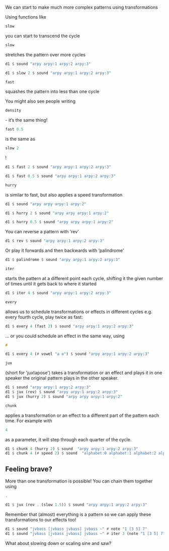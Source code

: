 <languages />
We can start to make much more complex patterns using transformations 

Using functions like <syntaxhighlight lang="haskell" inline>slow</syntaxhighlight> you can start to transcend the cycle

<syntaxhighlight lang="haskell" inline>slow</syntaxhighlight> stretches the pattern over more cycles

<syntaxhighlight lang="haskell">
d1 $ sound "arpy arpy:1 arpy:2 arpy:3"

d1 $ slow 2 $ sound "arpy arpy:1 arpy:2 arpy:3"
</syntaxhighlight>

<syntaxhighlight lang="haskell" inline>fast</syntaxhighlight> squashes the pattern into less than one cycle

You might also see people writing <syntaxhighlight lang="haskell" inline>density</syntaxhighlight> - it’s the same thing!

<syntaxhighlight lang="haskell" inline>fast 0.5</syntaxhighlight> is the same as <syntaxhighlight lang="haskell" inline>slow 2</syntaxhighlight>!

<syntaxhighlight lang="haskell">
d1 $ fast 2 $ sound "arpy arpy:1 arpy:2 arpy:3"

d1 $ fast 0.5 $ sound "arpy arpy:1 arpy:2 arpy:3"
</syntaxhighlight>

<syntaxhighlight lang="haskell" inline>hurry</syntaxhighlight> is similar to fast, but also applies a speed transformation

<syntaxhighlight lang="haskell">
d1 $ sound "arpy arpy arpy:1 arpy:2"

d1 $ hurry 2 $ sound "arpy arpy arpy:1 arpy:2"

d1 $ hurry 0.5 $ sound "arpy arpy arpy:1 arpy:2"
</syntaxhighlight>

You can reverse a pattern with ‘rev’

<syntaxhighlight lang="haskell">
d1 $ rev $ sound "arpy arpy:1 arpy:2 arpy:3"
</syntaxhighlight>

Or play it forwards and then backwards with ‘palindrome’

<syntaxhighlight lang="haskell">
d1 $ palindrome $ sound "arpy arpy:1 arpy:2 arpy:3"
</syntaxhighlight>

<syntaxhighlight lang="haskell" inline>iter</syntaxhighlight> starts the pattern at a different point each cycle, shifting it the given number of times until it gets back to where it started

<syntaxhighlight lang="haskell">
d1 $ iter 4 $ sound "arpy arpy:1 arpy:2 arpy:3"
</syntaxhighlight>


<syntaxhighlight lang="haskell" inline>every</syntaxhighlight> allows us to schedule transformations or effects in different cycles
e.g. every fourth cycle, play twice as fast:

<syntaxhighlight lang="haskell">
d1 $ every 4 (fast 2) $ sound "arpy arpy:1 arpy:2 arpy:3"
</syntaxhighlight>

... or you could schedule an effect in the same way, using <syntaxhighlight lang="haskell" inline>#</syntaxhighlight>

<syntaxhighlight lang="haskell">
d1 $ every 4 (# vowel "a o") $ sound "arpy arpy:1 arpy:2 arpy:3"
</syntaxhighlight>

<syntaxhighlight lang="haskell" inline>jux</syntaxhighlight> (short for 'juxtapose') takes a transformation or an effect and plays it in one speaker the original pattern plays in the other speaker.

<syntaxhighlight lang="haskell">
d1 $ sound "arpy arpy:1 arpy:2 arpy:3"
d1 $ jux (rev) $ sound "arpy arpy:1 arpy:2 arpy:3"
d1 $ jux (hurry 2) $ sound "arpy arpy arpy:1 arpy:2"
</syntaxhighlight>

<syntaxhighlight lang="haskell" inline>chunk</syntaxhighlight> applies a transformation or an effect to a different part of the pattern each time. For example with <syntaxhighlight lang="haskell" inline>4</syntaxhighlight> as a parameter, it will step through each quarter of the cycle.

<syntaxhighlight lang="haskell">
d1 $ chunk 4 (hurry 2) $ sound  "arpy arpy:1 arpy:2 arpy:3"
d1 $ chunk 4 (# speed 2) $ sound  "alphabet:0 alphabet:1 alphabet:2 alphabet:3"
</syntaxhighlight>

== Feeling brave? ==

More than one transformation is possible! You can chain them together using <syntaxhighlight lang="haskell" inline>.</syntaxhighlight>

<syntaxhighlight lang="haskell">
d1 $ jux (rev . (slow 1.5)) $ sound "arpy arpy:1 arpy:2 arpy:3"
</syntaxhighlight>

Remember that (almost) everything is a pattern so we can apply these transformations to our effects too!

<syntaxhighlight lang="haskell">
d1 $ sound "jvbass [jvbass jvbass] jvbass ~" # note "1 [3 5] 7"
d1 $ sound "jvbass [jvbass jvbass] jvbass ~" # iter 3 (note "1 [3 5] 7")
</syntaxhighlight>

What about slowing down or scaling sine and saw?